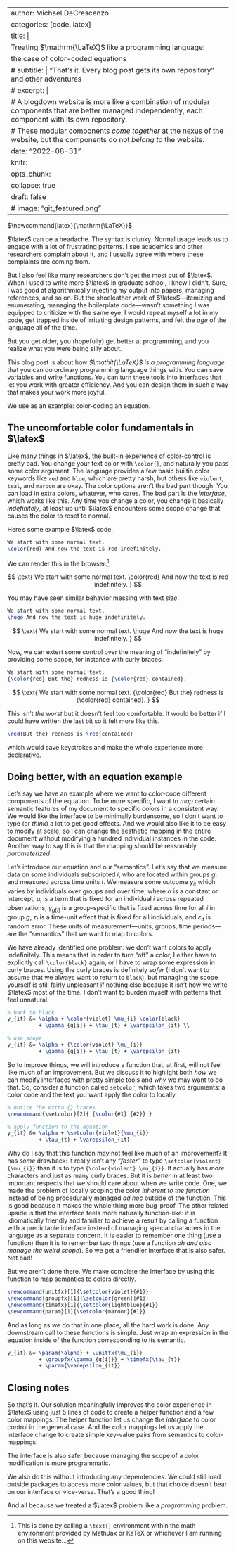 
---
author: Michael DeCrescenzo
categories: [code, latex]
title: |
    Treating $\mathrm{\LaTeX}$ like a programming language:
    the case of color-coded equations
# subtitle: | "That's it. Every blog post gets its own repository" and other adventures
# excerpt: |
#     A blogdown website is more like a combination of modular components that are better managed independently, each component with its own repository.
#     These modular components _come together_ at the nexus of the website, but the components do not _belong to_ the website.
date: "2022-08-31"
knitr:
    opts_chunk:
        collapse: true
draft: false
# image: "git_featured.png"
---

$\newcommand{latex}{\mathrm{\LaTeX}}$

$\latex$ can be a headache.
The syntax is clunky.
Normal usage leads us to engage with a lot of frustrating patterns.
I see academics and other researchers [complain about it](https://twitter.com/RexDouglass/status/1551464194527989760), and I usually agree with where these complaints are coming from.

But I also feel like many researchers don't get the most out of $\latex$.
When I used to write more $\latex$ in graduate school, I knew I didn't.
Sure, I was good at algorithmically injecting my output into papers, managing references, and so on.
But the shoeleather work of $\latex$---itemizing and enumerating, managing the boilerplate code---wasn't something I was equipped to criticize with the same eye.
I would repeat myself a lot in my code, get trapped inside of irritating design patterns, and felt the _age_ of the language all of the time.

But you get older, you (hopefully) get better at programming, and you realize what you were being silly about.

This blog post is about how _$\mathit{\LaTeX}$ is a programming language_ that you can do ordinary programming language things with.
You can save variables and write functions.
You can turn these tools into interfaces that let you work with greater efficiency.
And you can design them in such a way that makes your work more joyful.

We use as an example: color-coding an equation.

## The uncomfortable color fundamentals in $\latex$

Like many things in $\latex$, the built-in experience of color-control is pretty bad.
You change your text color with `\color{}`, and naturally you pass some color argument.
The language provides a few basic builtin color keywords like `red` and `blue`, which are pretty harsh, but others like `violent`, `teal`, and `maroon` are okay.
The color options aren't the bad part though.
You can load in extra colors, whatever, who cares.
The bad part is the _interface_, which works like this.
Any time you change a color, you change it basically _indefinitely_, at least up until $\latex$ encounters some scope change that causes the color to reset to normal.

Here's some example $\latex$ code.

```latex
We start with some normal text.
\color{red} And now the text is red indefinitely.
```

We can render this in the browser:[^mathtext]

[^mathtext]: This is done by calling a `\text{}` environment within the math environment provided by MathJax or KaTeX or whichever I am running on this website...

$$
\text{
    We start with some normal text. 
    \color{red} And now the text is red indefinitely.
}
$$


You may have seen similar behavior messing with text _size_.

```latex
We start with some normal text.
\huge And now the text is huge indefinitely.
```

$$
\text{
    We start with some normal text. 
    \huge And now the text is huge indefinitely.
}
$$

Now, we can extert some control over the meaning of "indefinitely" by providing some scope, for instance with curly braces.

```latex
We start with some normal text. 
{\color{red} But the} redness is {\color{red} contained}.
```

$$
\text{
    We start with some normal text. 
    {\color{red} But the} redness is {\color{red} contained}.
}
$$

This isn't _the worst_ but it doesn't feel too comfortable.
It would be better if I could have written the last bit so it felt more like this.
```latex
\red{But the} redness is \red{contained}
```
which would save keystrokes and make the whole experience more declarative.


## Doing better, with an equation example

Let's say we have an example where we want to color-code different components of the equation.
To be more specific, I want to _map_ certain semantic features of my document to specific colors in a consistent way.
We would like the interface to be minimally burdensome, so I don't want to type (or _think_) a lot to get good effects.
And we would also like it to be easy to modify at scale, so I can change the aesthetic mapping in the entire document without modifying a hundred individual instances in the code.
Another way to say this is that the mapping should be reasonably _parameterized_.

Let's introduce our equation and our "semantics".
Let's say that we measure data on some individuals subscripted $i$, who are located within groups $g$, and measured across time units $t$.
We measure some outcome $y_{it}$ which varies by individuals over groups and over time,
\begin{align}
    y_{it} &= \alpha + \mu_{i} + \gamma_{g[i]} + \tau_{t} + \varepsilon_{it}
\end{align}
where $\alpha$ is a constant or intercept, $\mu_{i}$ is a term that is fixed for an individual $i$ across repeated observations,
$\gamma_{g[i]}$ is a group-specific that is fixed across time for all $i$ in group $g$,
$\tau_{t}$ is a time-unit effect that is fixed for all individuals,
and $\varepsilon_{it}$ is random error.
These units of measurement---units, groups, time periods---are the "semantics" that we want to map to colors.

We have already identified one problem: we don't want colors to apply indefinitely.
This means that in order to turn "off" a color, I either have to explicitly call `\color{black}` again,
or I have to wrap some expression in curly braces.
Using the curly braces is definitely _safer_ (I don't want to assume that we always want to return to `black`),
but managing the scope yourself is still fairly unpleasant if nothing else because it isn't how we write $\latex$ most of the time.
I don't want to burden myself with patterns that feel unnatural.

```latex
% back to black
y_{it} &= \alpha + \color{violet} \mu_{i} \color{black} 
          + \gamma_{g[i]} + \tau_{t} + \varepsilon_{it} \\

% use scope
y_{it} &= \alpha + {\color{violet} \mu_{i}} 
          + \gamma_{g[i]} + \tau_{t} + \varepsilon_{it}
```

\begin{align}
    y_{it} &= \alpha + \color{violet} \mu_{i} \color{black} + \gamma_{g[i]} + \tau_{t} + \varepsilon_{it} \\
    y_{it} &= \alpha + {\color{violet} \mu_{i}} + \gamma_{g[i]} + \tau_{t} + \varepsilon_{it}
\end{align}

So to improve things, we will introduce a function that, at first, will not feel like much of an improvement.
But we discuss it to highlight both _how_ we can modify interfaces with pretty simple tools and _why_ we may want to do that.
So, consider a function called `setcolor`, which takes two arguments: a color code and the text you want apply the color to locally.

```latex
% notice the extra {} braces
\newcommand{\setcolor}[2]{ {\color{#1} {#2}} } 

% apply function to the equation
y_{it} &= \alpha + \setcolor{violet}{\mu_{i}} 
          + \tau_{t} + \varepsilon_{it}
```

\begin{align}
    \newcommand{\setcolor}[2]{ {\color{#1} {#2}} }
    y_{it} &= \alpha + \setcolor{violet}{\mu_{i}} + \gamma_{g[i]} + \tau_{t} + \varepsilon_{it}
\end{align}

Why do I say that this function may not feel like much of an improvement?
It has _some_ drawback: it really isn't any _"faster"_ to type `\setcolor{violent}{\mu_{i}}` than it is to type `{\color{violent} \mu_{i}}`.
It actually has _more_ characters and just as many curly braces.
But it is _better_ in at least two important respects that we should care about when we write code.
One, we made the problem of locally scoping the color _inherent to the function_ instead of being procedurally managed _ad hoc_ outside of the function.
This is good because it makes the whole thing more bug-proof.
The other related upside is that the interface feels more naturally function-like:
it is idiomatically friendly and familiar to achieve a result by calling a function with a predictable interface instead of managing special characters in the language as a separate concern.
It is easier to remember one thing (use a function) than it is to remember two things (use a function _oh and also manage the weird scope_).
So we get a friendlier interface that is also safer.
Not bad!

But we aren't done there.
We make complete the interface by using this function to map semantics to colors directly.

```latex
\newcommand{unitfx}[1]{\setcolor{violet}{#1}}
\newcommand{groupfx}[1]{\setcolor{green}{#1}}
\newcommand{timefx}[1]{\setcolor{lightblue}{#1}}
\newcommand{param}[1]{\setcolor{maroon}{#1}}
```

And as long as we do that in one place, all the hard work is done.
Any downstream call to these functions is simple.
Just wrap an expression in the equation inside of the function corresponding to its semantic.

```latex
y_{it} &= \param{\alpha} + \unitfx{\mu_{i}}
          + \groupfx{\gamma_{g[i]}} + \timefx{\tau_{t}}
          + \param{\varepsilon_{it}}
```

\begin{align}
    \newcommand{unitfx}[1]{\setcolor{violet}{#1}}
    \newcommand{groupfx}[1]{\setcolor{green}{#1}}
    \newcommand{timefx}[1]{\setcolor{orange}{#1}}
    \newcommand{param}[1]{\setcolor{maroon}{#1}}
    y_{it} &= \param{\alpha} + \unitfx{\mu_{i}} + \groupfx{\gamma_{g[i]}} + \timefx{\tau_{t}} + \param{\varepsilon_{it}}
\end{align}


## Closing notes

So that's it.
Our solution meaningfully improves the color experience in $\latex$ using just 5 lines of code to create a helper function and a few color mappings.
The helper function let us change the _interface_ to color control in the general case.
And the color mappings let us apply the interface change to create simple key-value pairs from semantics to color-mappings.

The interface is also safer because managing the scope of a color modification is more programmatic.

We also do this without introducing any dependencies.
We could still load outside packages to access more color values, but that choice doesn't bear on our interface or vice-versa.
That's a good thing!

And all because we treated a $\latex$ problem like a _programming_ problem.



